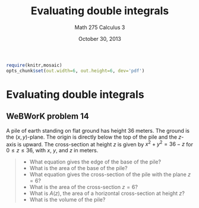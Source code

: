 % Evaluating double integrals
% Math 275 Calculus 3
% October 30, 2013

```{r echo=FALSE,results="hide",label="options"}
require(knitr,mosaic)
opts_chunk$set(out.width=6, out.height=6, dev='pdf')
```

# Evaluating double integrals

## WeBWorK problem 14

A pile of earth standing on flat ground has height $36$ meters. The ground is the $(x,y)$-plane. The origin is directly below the top of the pile and the $z$-axis is upward. The cross-section at height $z$ is given by $x^2+y^2=36-z$ for $0 \leq z \leq 36$, with $x$, $y$, and $z$ in meters. 

> - What equation gives the edge of the base of the pile?
> - What is the area of the base of the pile?
> - What equation gives the cross-section of the pile with the plane $z = 6$?
> - What is the area of the cross-section $z = 6$?
> - What is $A(z)$, the area of a horizontal cross-section at height $z$?
> - What is the volume of the pile?

